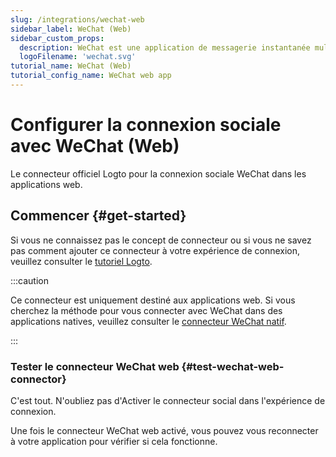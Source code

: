 ```yaml
---
slug: /integrations/wechat-web
sidebar_label: WeChat (Web)
sidebar_custom_props:
  description: WeChat est une application de messagerie instantanée multiplateforme.
  logoFilename: 'wechat.svg'
tutorial_name: WeChat (Web)
tutorial_config_name: WeChat web app
---
```




# Configurer la connexion sociale avec WeChat (Web)

Le connecteur officiel Logto pour la connexion sociale WeChat dans les applications web.

<GuideTip />

## Commencer \{#get-started}

Si vous ne connaissez pas le concept de connecteur ou si vous ne savez pas comment ajouter ce connecteur à votre expérience de connexion, veuillez consulter le [tutoriel Logto](/connectors/social-connectors).

:::caution

Ce connecteur est uniquement destiné aux applications web. Si vous cherchez la méthode pour vous connecter avec WeChat dans des applications natives, veuillez consulter le [connecteur WeChat natif](/integrations/wechat-native).

:::

<Integration />

### Tester le connecteur WeChat web \{#test-wechat-web-connector}

C'est tout. N'oubliez pas d'<MainSiteUrl href="/connectors/social-connectors#enable-social-sign-in">Activer le connecteur social dans l'expérience de connexion</MainSiteUrl>.

Une fois le connecteur WeChat web activé, vous pouvez vous reconnecter à votre application pour vérifier si cela fonctionne.
